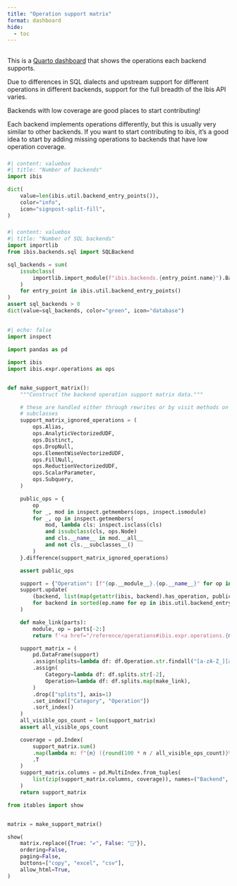 ```yaml
---
title: "Operation support matrix"
format: dashboard
hide:
  - toc
---
```


## {height=25%}

::: {.card title="Welcome to the operation support matrix!"}

This is a [Quarto dashboard](https://quarto.org/docs/dashboards/) that shows
the operations each backend supports.

Due to differences in SQL dialects and upstream support for different
operations in different backends, support for the full breadth of the Ibis API
varies.

::: {.callout-tip}
Backends with low coverage are good places to start contributing!

Each backend implements operations differently, but this is usually very
similar to other backends. If you want to start contributing to ibis, it's
a good idea to start by adding missing operations to backends that have low
operation coverage.
:::

:::

### {width=25%}

```python
#| content: valuebox
#| title: "Number of backends"
import ibis

dict(
    value=len(ibis.util.backend_entry_points()),
    color="info",
    icon="signpost-split-fill",
)
```

### {width=25%}

```python
#| content: valuebox
#| title: "Number of SQL backends"
import importlib
from ibis.backends.sql import SQLBackend

sql_backends = sum(
    issubclass(
        importlib.import_module(f"ibis.backends.{entry_point.name}").Backend, SQLBackend
    )
    for entry_point in ibis.util.backend_entry_points()
)
assert sql_backends > 0
dict(value=sql_backends, color="green", icon="database")
```

## {height=70%}

```python
#| echo: false
import inspect

import pandas as pd

import ibis
import ibis.expr.operations as ops


def make_support_matrix():
    """Construct the backend operation support matrix data."""

    # these are handled either through rewrites or by visit methods on their
    # subclasses
    support_matrix_ignored_operations = (
        ops.Alias,
        ops.AnalyticVectorizedUDF,
        ops.Distinct,
        ops.DropNull,
        ops.ElementWiseVectorizedUDF,
        ops.FillNull,
        ops.ReductionVectorizedUDF,
        ops.ScalarParameter,
        ops.Subquery,
    )

    public_ops = {
        op
        for _, mod in inspect.getmembers(ops, inspect.ismodule)
        for _, op in inspect.getmembers(
            mod, lambda cls: inspect.isclass(cls)
            and issubclass(cls, ops.Node)
            and cls.__name__ in mod.__all__
            and not cls.__subclasses__()
        )
    }.difference(support_matrix_ignored_operations)

    assert public_ops

    support = {"Operation": [f"{op.__module__}.{op.__name__}" for op in public_ops]}
    support.update(
        (backend, list(map(getattr(ibis, backend).has_operation, public_ops)))
        for backend in sorted(ep.name for ep in ibis.util.backend_entry_points())
    )

    def make_link(parts):
        module, op = parts[-2:]
        return f'<a href="/reference/operations#ibis.expr.operations.{module}.{op}">{op}</a>'

    support_matrix = (
        pd.DataFrame(support)
        .assign(splits=lambda df: df.Operation.str.findall("[a-zA-Z_][a-zA-Z_0-9]*"))
        .assign(
            Category=lambda df: df.splits.str[-2],
            Operation=lambda df: df.splits.map(make_link),
        )
        .drop(["splits"], axis=1)
        .set_index(["Category", "Operation"])
        .sort_index()
    )
    all_visible_ops_count = len(support_matrix)
    assert all_visible_ops_count

    coverage = pd.Index(
        support_matrix.sum()
        .map(lambda n: f"{n} ({round(100 * n / all_visible_ops_count)}%)")
        .T
    )
    support_matrix.columns = pd.MultiIndex.from_tuples(
        list(zip(support_matrix.columns, coverage)), names=("Backend", "API coverage")
    )
    return support_matrix
```

```python
from itables import show


matrix = make_support_matrix()

show(
    matrix.replace({True: "✔", False: "🚫"}),
    ordering=False,
    paging=False,
    buttons=["copy", "excel", "csv"],
    allow_html=True,
)
```
